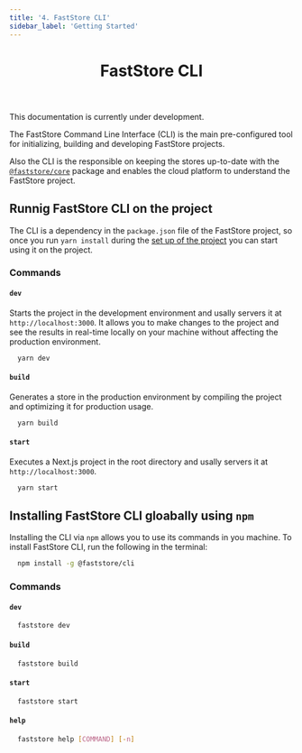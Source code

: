 ```yaml
---
title: '4. FastStore CLI'
sidebar_label: 'Getting Started'
---
```



<header>

# FastStore CLI

</header>

<Callout type="warning" emoji="⚠️">
This documentation is currently under development.
</Callout>

The FastStore Command Line Interface (CLI) is the main pre-configured tool for initializing, building and developing FastStore projects.

Also the CLI is the responsible on keeping the stores up-to-date with the [`@faststore/core`](/docs/getting-started/project-structure#faststorecore) package and enables the cloud platform to understand the FastStore project. 

## Runnig FastStore CLI on the project

The CLI is a dependency in the `package.json` file of the FastStore project, so once you run `yarn install` during the [set up of the project](/docs/getting-started/settingup-project#step-1-cloning-the-stores-repository) you can start using it on the project.

### Commands
#### `dev`

Starts the project in the development environment and usally servers it at `http://localhost:3000`. It allows you to make changes to the project and see the results in real-time locally on your machine without affecting the production environment.

```bash
  yarn dev
``` 

#### `build`

Generates a store in the production environment by compiling the project and optimizing it for production usage.

```bash
  yarn build
```
#### `start`
Executes a Next.js project in the root directory and usally servers it at `http://localhost:3000`.

```bash
  yarn start
```

## Installing FastStore CLI gloabally using `npm`

Installing the CLI via `npm` allows you to use its commands in you machine. To install FastStore CLI, run the following in the terminal:

```bash
  npm install -g @faststore/cli
```
### Commands
#### `dev`

```bash
  faststore dev
``` 
#### `build`

```bash
  faststore build
``` 

#### `start`

```bash
  faststore start
``` 

#### `help`

```bash
  faststore help [COMMAND] [-n]
``` 
